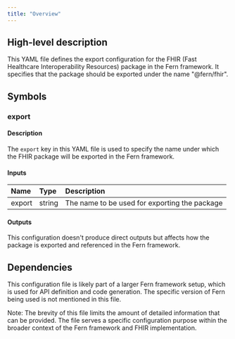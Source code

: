 ```yaml
---
title: "Overview"
---
```


## High-level description
This YAML file defines the export configuration for the FHIR (Fast Healthcare Interoperability Resources) package in the Fern framework. It specifies that the package should be exported under the name "@fern/fhir".

## Symbols

### export
#### Description
The `export` key in this YAML file is used to specify the name under which the FHIR package will be exported in the Fern framework.

#### Inputs
| Name | Type | Description |
|:-----|:-----|:------------|
| export | string | The name to be used for exporting the package |

#### Outputs
This configuration doesn't produce direct outputs but affects how the package is exported and referenced in the Fern framework.

## Dependencies
This configuration file is likely part of a larger Fern framework setup, which is used for API definition and code generation. The specific version of Fern being used is not mentioned in this file.

Note: The brevity of this file limits the amount of detailed information that can be provided. The file serves a specific configuration purpose within the broader context of the Fern framework and FHIR implementation.